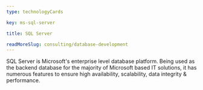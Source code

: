 ```yaml
---
type: technologyCards

key: ms-sql-server

title: SQL Server

readMoreSlug: consulting/database-development
---
```


SQL Server is Microsoft's enterprise level database platform. Being used as the backend database for the majority of Microsoft based IT solutions, it has numerous features to ensure high availability, scalability, data integrity & performance.
